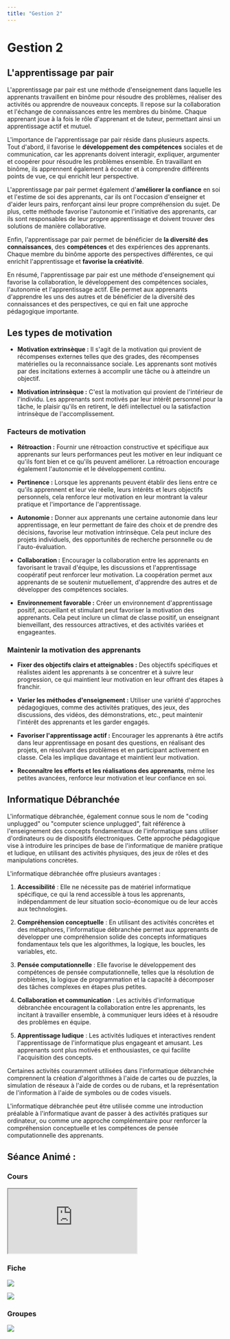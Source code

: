 ```yaml
---
title: "Gestion 2"
---
```


# **Gestion 2**

## L'apprentissage par pair

L'apprentissage par pair est une méthode d'enseignement dans laquelle les apprenants travaillent en binôme pour résoudre des problèmes, réaliser des activités ou apprendre de nouveaux concepts. Il repose sur la collaboration et l'échange de connaissances entre les membres du binôme. Chaque apprenant joue à la fois le rôle d'apprenant et de tuteur, permettant ainsi un apprentissage actif et mutuel.

L'importance de l'apprentissage par pair réside dans plusieurs aspects. Tout d'abord, il favorise le **développement des compétences** sociales et de communication, car les apprenants doivent interagir, expliquer, argumenter et coopérer pour résoudre les problèmes ensemble. En travaillant en binôme, ils apprennent également à écouter et à comprendre différents points de vue, ce qui enrichit leur perspective.

L'apprentissage par pair permet également d'**améliorer la confiance** en soi et l'estime de soi des apprenants, car ils ont l'occasion d'enseigner et d'aider leurs pairs, renforçant ainsi leur propre compréhension du sujet. De plus, cette méthode favorise l'autonomie et l'initiative des apprenants, car ils sont responsables de leur propre apprentissage et doivent trouver des solutions de manière collaborative.

Enfin, l'apprentissage par pair permet de bénéficier de **la diversité des connaissances**, des **compétences** et des expériences des apprenants. Chaque membre du binôme apporte des perspectives différentes, ce qui enrichit l'apprentissage et **favorise la créativité**.

En résumé, l'apprentissage par pair est une méthode d'enseignement qui favorise la collaboration, le développement des compétences sociales, l'autonomie et l'apprentissage actif. Elle permet aux apprenants d'apprendre les uns des autres et de bénéficier de la diversité des connaissances et des perspectives, ce qui en fait une approche pédagogique importante.

## Les types de motivation

- **Motivation extrinsèque :** Il s'agit de la motivation qui provient de récompenses externes telles que des grades, des récompenses matérielles ou la reconnaissance sociale. Les apprenants sont motivés par des incitations externes à accomplir une tâche ou à atteindre un objectif.

- **Motivation intrinsèque :** C'est la motivation qui provient de l'intérieur de l'individu. Les apprenants sont motivés par leur intérêt personnel pour la tâche, le plaisir qu'ils en retirent, le défi intellectuel ou la satisfaction intrinsèque de l'accomplissement.

### Facteurs de motivation

- **Rétroaction :** Fournir une rétroaction constructive et spécifique aux apprenants sur leurs performances peut les motiver en leur indiquant ce qu'ils font bien et ce qu'ils peuvent améliorer. La rétroaction encourage également l'autonomie et le développement continu.

- **Pertinence :** Lorsque les apprenants peuvent établir des liens entre ce qu'ils apprennent et leur vie réelle, leurs intérêts et leurs objectifs personnels, cela renforce leur motivation en leur montrant la valeur pratique et l'importance de l'apprentissage.

- **Autonomie :** Donner aux apprenants une certaine autonomie dans leur apprentissage, en leur permettant de faire des choix et de prendre des décisions, favorise leur motivation intrinsèque. Cela peut inclure des projets individuels, des opportunités de recherche personnelle ou de l'auto-évaluation.

- **Collaboration :** Encourager la collaboration entre les apprenants en favorisant le travail d'équipe, les discussions et l'apprentissage coopératif peut renforcer leur motivation. La coopération permet aux apprenants de se soutenir mutuellement, d'apprendre des autres et de développer des compétences sociales.

- **Environnement favorable :** Créer un environnement d'apprentissage positif, accueillant et stimulant peut favoriser la motivation des apprenants. Cela peut inclure un climat de classe positif, un enseignant bienveillant, des ressources attractives, et des activités variées et engageantes.

### Maintenir la motivation des apprenants

- **Fixer des objectifs clairs et atteignables :** Des objectifs spécifiques et réalistes aident les apprenants à se concentrer et à suivre leur progression, ce qui maintient leur motivation en leur offrant des étapes à franchir.

- **Varier les méthodes d'enseignement :** Utiliser une variété d'approches pédagogiques, comme des activités pratiques, des jeux, des discussions, des vidéos, des démonstrations, etc., peut maintenir l'intérêt des apprenants et les garder engagés.

- **Favoriser l'apprentissage actif :** Encourager les apprenants à être actifs dans leur apprentissage en posant des questions, en réalisant des projets, en résolvant des problèmes et en participant activement en classe. Cela les implique davantage et maintient leur motivation.

- **Reconnaître les efforts et les réalisations des apprenants**, même les petites avancées, renforce leur motivation et leur confiance en soi.

## Informatique Débranchée

L'informatique débranchée, également connue sous le nom de "coding unplugged" ou "computer science unplugged", fait référence à l'enseignement des concepts fondamentaux de l'informatique sans utiliser d'ordinateurs ou de dispositifs électroniques. Cette approche pédagogique vise à introduire les principes de base de l'informatique de manière pratique et ludique, en utilisant des activités physiques, des jeux de rôles et des manipulations concrètes.

L'informatique débranchée offre plusieurs avantages :

1. **Accessibilité** : Elle ne nécessite pas de matériel informatique spécifique, ce qui la rend accessible à tous les apprenants, indépendamment de leur situation socio-économique ou de leur accès aux technologies.

2. **Compréhension conceptuelle** : En utilisant des activités concrètes et des métaphores, l'informatique débranchée permet aux apprenants de développer une compréhension solide des concepts informatiques fondamentaux tels que les algorithmes, la logique, les boucles, les variables, etc.

3. **Pensée computationnelle** : Elle favorise le développement des compétences de pensée computationnelle, telles que la résolution de problèmes, la logique de programmation et la capacité à décomposer des tâches complexes en étapes plus petites.

4. **Collaboration et communication** : Les activités d'informatique débranchée encouragent la collaboration entre les apprenants, les incitant à travailler ensemble, à communiquer leurs idées et à résoudre des problèmes en équipe.

5. **Apprentissage ludique** : Les activités ludiques et interactives rendent l'apprentissage de l'informatique plus engageant et amusant. Les apprenants sont plus motivés et enthousiastes, ce qui facilite l'acquisition des concepts.

Certaines activités couramment utilisées dans l'informatique débranchée comprennent la création d'algorithmes à l'aide de cartes ou de puzzles, la simulation de réseaux à l'aide de cordes ou de rubans, et la représentation de l'information à l'aide de symboles ou de codes visuels.

L'informatique débranchée peut être utilisée comme une introduction préalable à l'informatique avant de passer à des activités pratiques sur ordinateur, ou comme une approche complémentaire pour renforcer la compréhension conceptuelle et les compétences de pensée computationnelle des apprenants.

## Séance Animé :

### Cours

<div class="relative mb-[0.9em] mt-[1.6em] h-0 w-full overflow-hidden rounded-lg pb-0 pt-[56.2500%] shadow will-change-transform">
  <iframe
    loading="lazy"
    class="absolute left-0 top-0 m-0 h-full w-full border-[none] p-0"
src="https:&#x2F;&#x2F;www.canva.com&#x2F;design&#x2F;DAFjoEwqHF0&#x2F;view?embed"

    allowfullscreen="allowfullscreen"
    allow="fullscreen"

> </iframe>

</div>

### Fiche

![](/s2/gestion/fiche-gestion--2.png)

![](/s2/gestion/fiche-gestion--2.png)

### Groupes

![](/s2/gestion/teams.png)
